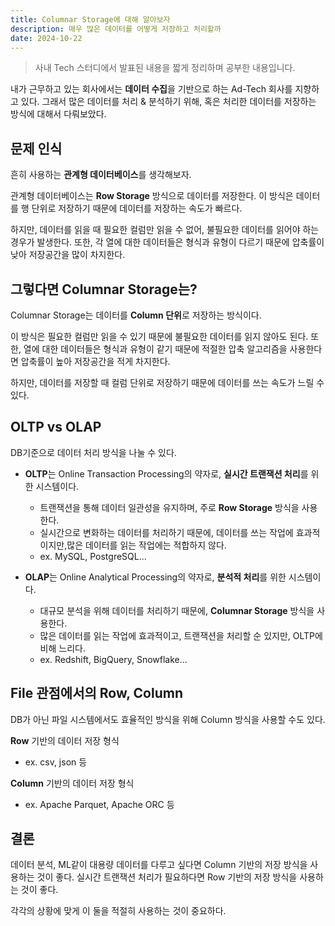 ```yaml
---
title: Columnar Storage에 대해 알아보자
description: 매우 많은 데이터를 어떻게 저장하고 처리할까
date: 2024-10-22
---
```


> 사내 Tech 스터디에서 발표된 내용을 짧게 정리하며 공부한 내용입니다.

내가 근무하고 있는 회사에서는 <b>데이터 수집</b>을 기반으로 하는 Ad-Tech 회사를 지향하고 있다.
그래서 많은 데이터를 처리 & 분석하기 위해, 혹은 처리한 데이터를 저장하는 방식에 대해서 다뤄보았다.

## 문제 인식

흔히 사용하는 <b>관계형 데이터베이스</b>를 생각해보자.

관계형 데이터베이스는 <b>Row Storage</b> 방식으로 데이터를 저장한다.
이 방식은 데이터를 행 단위로 저장하기 때문에 데이터를 저장하는 속도가 빠르다.

하지만, 데이터를 읽을 때 필요한 컬럼만 읽을 수 없어, 불필요한 데이터를 읽어야 하는 경우가 발생한다.
또한, 각 열에 대한 데이터들은 형식과 유형이 다르기 때문에 압축률이 낮아 저장공간을 많이 차지한다.

## 그렇다면 Columnar Storage는?

Columnar Storage는 데이터를 <b>Column 단위</b>로 저장하는 방식이다.

이 방식은 필요한 컬럼만 읽을 수 있기 때문에 불필요한 데이터를 읽지 않아도 된다.
또한, 열에 대한 데이터들은 형식과 유형이 같기 때문에 적절한 압축 알고리즘을 사용한다면 압축률이 높아 저장공간을 적게 차지한다.

하지만, 데이터를 저장할 때 컬럼 단위로 저장하기 때문에 데이터를 쓰는 속도가 느릴 수 있다.

## OLTP vs OLAP

DB기준으로 데이터 처리 방식을 나눌 수 있다.

- <b>OLTP</b>는 Online Transaction Processing의 약자로, <b>실시간 트랜잭션 처리</b>를 위한 시스템이다.

  - 트랜잭션을 통해 데이터 일관성을 유지하며, 주로 <b>Row Storage</b> 방식을 사용한다.
  - 실시간으로 변화하는 데이터를 처리하기 때문에, 데이터를 쓰는 작업에 효과적이지만,많은 데이터를 읽는 작업에는 적합하지 않다.
  - ex. MySQL, PostgreSQL...

- <b>OLAP</b>는 Online Analytical Processing의 약자로, <b>분석적 처리</b>를 위한 시스템이다.

  - 대규모 분석을 위해 데이터를 처리하기 때문에, <b>Columnar Storage</b> 방식을 사용한다.
  - 많은 데이터를 읽는 작업에 효과적이고, 트랜잭션을 처리할 순 있지만, OLTP에 비해 느리다.
  - ex. Redshift, BigQuery, Snowflake...

## File 관점에서의 Row, Column

DB가 아닌 파일 시스템에서도 효율적인 방식을 위해 Column 방식을 사용할 수도 있다.

<b>Row</b> 기반의 데이터 저장 형식

- ex. csv, json 등

<b>Column</b> 기반의 데이터 저장 형식

- ex. Apache Parquet, Apache ORC 등

## 결론

데이터 분석, ML같이 대용량 데이터를 다루고 싶다면 Column 기반의 저장 방식을 사용하는 것이 좋다.
실시간 트랜잭션 처리가 필요하다면 Row 기반의 저장 방식을 사용하는 것이 좋다.

각각의 상황에 맞게 이 둘을 적절히 사용하는 것이 중요하다.
